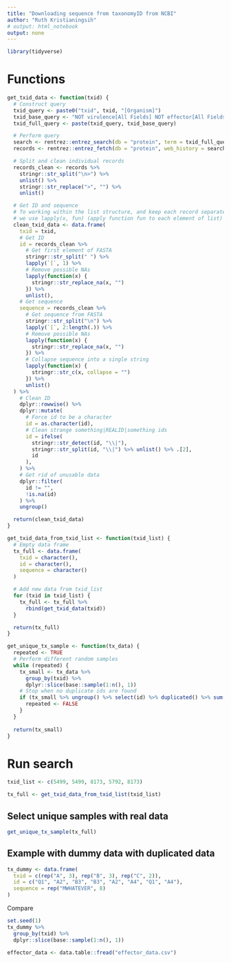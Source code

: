 ```yaml
---
title: "Downloading sequence from taxonomyID from NCBI"
author: "Ruth Kristianingsih"
# output: html_notebook
output: none
---
```


```r
library(tidyverse)
```

# Functions

```r
get_txid_data <- function(txid) {
  # Construct query
  txid_query <- paste0("txid", txid, "[Organism]")
  txid_base_query <- "NOT virulence[All Fields] NOT effector[All Fields] NOT elicitor[All Fields] NOT partial[All Fields] NOT multispecies[All Fields] NOT \"Unknown\"[Organism] NOT hypothetical[All Fields] NOT uncharacterized[All Fields] NOT unnamed[All Fields] NOT putative[All Fields]"
  txid_full_query <- paste(txid_query, txid_base_query)

  # Perform query
  search <- rentrez::entrez_search(db = "protein", term = txid_full_query, use_history = TRUE)
  records <- rentrez::entrez_fetch(db = "protein", web_history = search$web_history, retmax = search$count, rettype = "fasta")

  # Split and clean individual records
  records_clean <- records %>%
    stringr::str_split("\n>") %>%
    unlist() %>%
    stringr::str_replace(">", "") %>%
    unlist()

  # Get ID and sequence
  # To working within the list structure, and keep each record separated from one another,
  # we use lapply(x, fun) (apply function fun to each element of list)
  clean_txid_data <- data.frame(
    txid = txid,
    # Get ID
    id = records_clean %>%
      # Get first element of FASTA
      stringr::str_split(" ") %>%
      lapply(`[`, 1) %>%
      # Remove possible NAs
      lapply(function(x) {
        stringr::str_replace_na(x, "")
      }) %>%
      unlist(),
    # Get sequence
    sequence = records_clean %>%
      # Get sequence from FASTA
      stringr::str_split("\n") %>%
      lapply(`[`, 2:length(.)) %>%
      # Remove possible NAs
      lapply(function(x) {
        stringr::str_replace_na(x, "")
      }) %>%
      # Collapse sequence into a single string
      lapply(function(x) {
        stringr::str_c(x, collapse = "")
      }) %>%
      unlist()
  ) %>%
    # Clean ID
    dplyr::rowwise() %>%
    dplyr::mutate(
      # Force id to be a character
      id = as.character(id),
      # Clean strange something|REALID|something ids
      id = ifelse(
        stringr::str_detect(id, "\\|"),
        stringr::str_split(id, "\\|") %>% unlist() %>% .[2],
        id
      ),
    ) %>%
    # Get rid of unusable data
    dplyr::filter(
      id != "",
      !is.na(id)
    ) %>%
    ungroup()

  return(clean_txid_data)
}
```

```r
get_txid_data_from_txid_list <- function(txid_list) {
  # Empty data frame
  tx_full <- data.frame(
    txid = character(),
    id = character(),
    sequence = character()
  )

  # Add new data from txid_list
  for (txid in txid_list) {
    tx_full <- tx_full %>%
      rbind(get_txid_data(txid))
  }

  return(tx_full)
}
```

```r
get_unique_tx_sample <- function(tx_data) {
  repeated <- TRUE
  # Perform different random samples
  while (repeated) {
    tx_small <- tx_data %>%
      group_by(txid) %>%
      dplyr::slice(base::sample(1:n(), 1))
    # Stop when no duplicate ids are found
    if (tx_small %>% ungroup() %>% select(id) %>% duplicated() %>% sum() == 0) {
      repeated <- FALSE
    }
  }
  
  return(tx_small)
}
```

# Run search

```r
txid_list <- c(5499, 5499, 8173, 5792, 8173)

tx_full <- get_txid_data_from_txid_list(txid_list)
```

## Select unique samples with real data
```r
get_unique_tx_sample(tx_full)
```

## Example with dummy data with duplicated data
```r
tx_dummy <- data.frame(
  txid = c(rep("A", 3), rep("B", 3), rep("C", 2)),
  id = c("Q1", "A2", "B3", "B3", "A2", "A4", "Q1", "A4"),
  sequence = rep("MWHATEVER", 8)
)
```

Compare
```r
set.seed(1)
tx_dummy %>%
  group_by(txid) %>%
  dplyr::slice(base::sample(1:n(), 1))
```

```r
effector_data <- data.table::fread("effector_data.csv")
```



